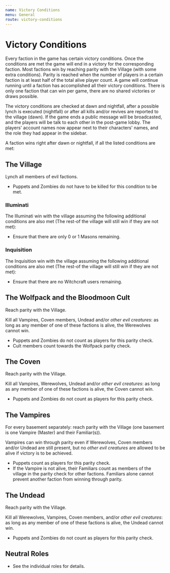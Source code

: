 ```yaml
---
name: Victory Conditions
menu: General
route: victory-conditions
---
```


# Victory Conditions

Every faction in the game has certain victory conditions. Once the conditions are met the game will end in a victory for the corresponding faction. Most factions win by reaching parity with the Village (with some extra conditions). Parity is reached when the number of players in a certain faction is at least half of the total alive player count. A game will continue running until a faction has accomplished all their victory conditions. There is only one faction that can win per game, there are no shared victories or draws possible.

The victory conditions are checked at dawn and nightfall, after a possible lynch is executed (nightfall) or after all kills and/or revives are reported to the village (dawn). If the game ends a public message will be broadcasted, and the players will be talk to each other in the post-game lobby. The players' account names now appear next to their characters' names, and the role they had appear in the sidebar.

A faction wins right after dawn or nightfall, if all the listed conditions are met:

## The Village

Lynch all members of evil factions.

- Puppets and Zombies do not have to be killed for this condition to be met.

### Illuminati

The Illuminati win with the village assuming the following additional conditions are also met (The rest-of the village will still win if they are not met):

- Ensure that there are only 0 or 1 Masons remaining.

### Inquisition

The Inquisition win with the village assuming the following additional conditions are also met (The rest-of the village will still win if they are not met):

- Ensure that there are no Witchcraft users remaining.

## The Wolfpack and the Bloodmoon Cult

Reach parity with the Village.

Kill all Vampires, Coven members, Undead and/or _other evil creatures_: as long as any member of one of these factions is alive, the Werewolves cannot win.

- Puppets and Zombies do not count as players for this parity check.
- Cult members count towards the Wolfpack parity check.

## The Coven

Reach parity with the Village.

Kill all Vampires, Werewolves, Undead and/or _other evil creatures_: as long as any member of one of these factions is alive, the Coven cannot win.

- Puppets and Zombies do not count as players for this parity check.

## The Vampires

For every basement separately: reach parity with the Village (one basement is one Vampire (Master) and their Familiar(s)).

Vampires can win through parity even if Werewolves, Coven members and/or Undead are still present, but no _other evil creatures_ are allowed to be alive if victory is to be achieved.

- Puppets count as players for this parity check.
- If the Vampire is not alive, their Familiars count as members of the village in the parity check for other factions. Familiars alone cannot prevent another faction from winning through parity.

## The Undead

Reach parity with the Village.

Kill all Werewolves, Vampires, Coven members, and/or _other evil creatures_: as long as any member of one of these factions is alive, the Undead cannot win.

- Puppets and Zombies do not count as players for this parity check.

## Neutral Roles

- See the individual roles for details.
